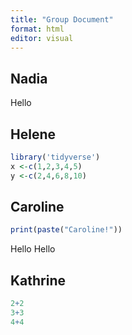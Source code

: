 ```yaml
---
title: "Group Document"
format: html
editor: visual
---
```


## Nadia

Hello

## Helene

```r
library('tidyverse')
x <-c(1,2,3,4,5)
y <-c(2,4,6,8,10)
```

## Caroline

```r
print(paste("Caroline!"))

```

Hello Hello

## Kathrine

```r
2+2
3+3
4+4
```

# 
